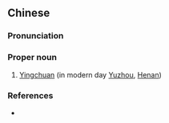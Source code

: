 {{also|颍川}}
==Chinese==
{{zh-forms|s=颍川}}

===Pronunciation===
{{zh-pron
|m=Yǐngchuān
|cat=pn
}}

===Proper noun===
{{zh-proper noun}}

# {{lb|zh|archaic}} [[w:Yuzhou|Yingchuan]] (in modern day [[w:Yuzhou|Yuzhou]], [[w:Henan|Henan]])

===References===
* {{pedialite|潁川郡|lang=zh}}